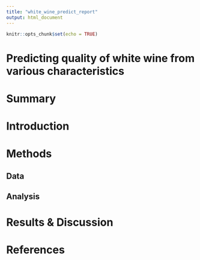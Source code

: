 ```yaml
---
title: "white_wine_predict_report"
output: html_document
---
```


```r
knitr::opts_chunk$set(echo = TRUE)
```

# Predicting quality of white wine from various characteristics

# **Summary**

# **Introduction**

# **Methods**

## **Data**

## **Analysis**

# **Results & Discussion**

# **References**
